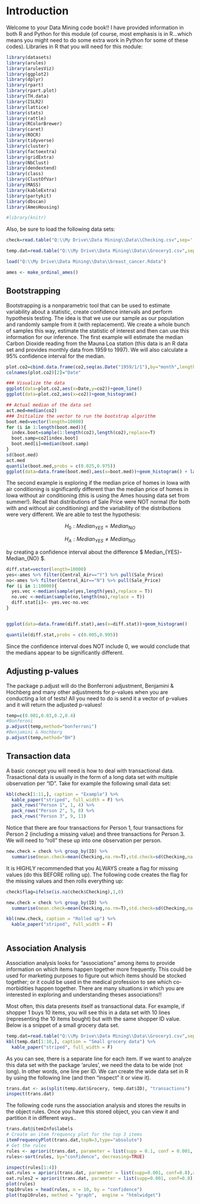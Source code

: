 # Introduction

Welcome to your Data Mining code book!!  I have provided information in both R and Python for this module (of course, most emphasis is in R...which means you might need to do some extra work in Python for some of these codes).  Libraries in R that you will need for this module:


```r
library(datasets)
library(arules)
library(arulesViz)
library(ggplot2)
library(dplyr)
library(rpart)
library(rpart.plot)
library(TH.data)
library(ISLR2)
library(lattice)
library(stats)
library(rattle)
library(RColorBrewer)
library(caret)
library(ROCR)
library(tidyverse)  
library(cluster)  
library(factoextra) 
library(gridExtra)
library(NbClust)
library(dendextend)
library(class)
library(ClustOfVar)
library(MASS)
library(kableExtra)
library(partykit)
library(dbscan)
library(AmesHousing)

#library(knitr)

```

Also, be sure to load the following data sets:

```r

check=read.table("Q:\\My Drive\\Data Mining\\Data\\Checking.csv",sep=',',header=T)

temp.dat=read.table("Q:\\My Drive\\Data Mining\\Data\\Grocery1.csv",sep=',',header=T)

load("Q:\\My Drive\\Data Mining\\Data\\breast_cancer.Rdata")

ames <- make_ordinal_ames() 

```


## Bootstrapping

Bootstrapping is a nonparametric tool that can be used to estimate variability about a statistic, create confidence intervals and perform hypothesis testing.  The idea is that we use our sample as our population and randomly sample from it (with replacement).  We create a whole bunch of samples this way, estimate the statistic of interest and then can use this information for our inference.  The first example will estimate the median Carbon Dioxide reading from the Mauna Loa station (this data is an R data set and provides monthly data from 1959 to 1997). We will also calculate a 95% confidence interval for the median. \  


```r
plot.co2=cbind.data.frame(co2,seq(as.Date("1959/1/1"),by="month",length.out=468))
colnames(plot.co2)[2]="Date"

### Visualize the data
ggplot(data=plot.co2,aes(x=Date,y=co2))+geom_line()
ggplot(data=plot.co2,aes(x=co2))+geom_histogram()

## Actual median of the data set
act.med=median(co2)
### Initialize the vector to run the bootstrap algorithm
boot.med=vector(length=10000)
for (i in 1:length(boot.med)){
  index.boot=sample(1:length(co2),length(co2),replace=T)
  boot.samp=co2[index.boot]
  boot.med[i]=median(boot.samp)
}
sd(boot.med)
act.med
quantile(boot.med,probs = c(0.025,0.975))
ggplot(data=data.frame(boot.med),aes(x=boot.med))+geom_histogram() + labs(x="Bootstrap Sample",y="Frequency")

```
The second example is exploring if the median price of homes in Iowa with air conditioning is significantly different than the median price of homes in Iowa without air conditioning (this is using the Ames housing data set from summer!).  Recall that distributions of Sale Price were NOT normal (for both with and without air conditioning) and the variability of the distributions were very different.  We are able to test the hypothesis:   


$$H_{0}: Median_{YES} = Median_{NO}$$

$$H_{A}: Median_{YES} \neq Median_{NO}$$

by creating a confidence interval about the difference $ Median_{YES}-Median_{NO} $.

```r


diff.stat=vector(length=10000)
yes<-ames %>% filter(Central_Air=="Y") %>% pull(Sale_Price)
no<-ames %>% filter(Central_Air=="N") %>% pull(Sale_Price)
for (i in 1:10000){
  yes.vec <-median(sample(yes,length(yes),replace = T))
  no.vec <-median(sample(no,length(no),replace = T))
  diff.stat[i]<- yes.vec-no.vec
}


ggplot(data=data.frame(diff.stat),aes(x=diff.stat))+geom_histogram()

quantile(diff.stat,probs = c(0.005,0.995))

```
Since the confidence interval does NOT include 0, we would conclude that the medians appear to be significantly different.

## Adjusting p-values

The package p.adjust will do the Bonferroni adjustment, Benjamini & Hochberg and many other adjustments for p-values when you are conducting a lot of tests!  All you need to do is send it a vector of p-values and it will return the adjusted p-values!

```r

temp=c(0.001,0.03,0.2,0.4)
#Bonferoni
p.adjust(temp,method="bonferroni")
#Benjamini & Hochberg
p.adjust(temp,method="BH")

```


## Transaction data

A basic concept you will need is how to deal with transactional data.  Trasactional data is usually in the form of a long data set with multiple observation per "ID".  Take for example the following small data set:



```r

kbl(check[1:11,], caption = "Example") %>%
  kable_paper("striped", full_width = F) %>%
  pack_rows("Person 1", 1, 4) %>%
  pack_rows("Person 2", 5, 8) %>%
  pack_rows("Person 3", 9, 11)
```
Notice that there are four transactions for Person 1, four transactions for Person 2 (including a missing value) and three transactions for Person 3. We will need to "roll" these up into one observation per person.  

```r
new.check = check %>% group_by(ID) %>%
  summarise(mean.check=mean(Checking,na.rm=T),std.check=sd(Checking,na.rm=T))

```

It is HIGHLY recommended that you ALWAYS create a flag for missing values (do this BEFORE rolling up). The following code creates the flag for the missing values and then rolls everything up:

```r
check$flag=ifelse(is.na(check$Checking),1,0)

new.check = check %>% group_by(ID) %>%
  summarise(mean.check=mean(Checking,na.rm=T),std.check=sd(Checking,na.rm=T),na.check=sum(flag))

```



```r

kbl(new.check, caption = "Rolled up") %>%
  kable_paper("striped", full_width = F) 
  
```




## Association Analysis

Association analysis looks for "associations" among items to provide information on which items happen together more frequently.  This could be used for marketing purposes to figure out which items should be stocked together; or it could be used in the medical profession to see which co-morbidities happen together.  There are many situations in which you are interested in exploring and understanding theses associations!!  

Most often, this data presents itself as transactional data.  For example, if shopper 1 buys 10 items, you will see this in a data set with 10 lines (representing the 10 items bought) but with the same shopper ID value.  Below is a snippet of a small grocery data set.


```r

temp.dat=read.table("Q:\\My Drive\\Data Mining\\Data\\Grocery1.csv",sep=',',header=T)
kbl(temp.dat[1:10,], caption = "Small grocery data") %>%
  kable_paper("striped", full_width = F) 


```

As you can see, there is a separate line for each item.  If we want to analyze this data set with the package 'arules', we need the data to be wide (not long).  In other words, one line per ID.  We can create the wide data set in R by using the following line (and then "inspect" it or view it).


```r
trans.dat <- as(split(temp.dat$Grocery, temp.dat$ID), "transactions")
inspect(trans.dat)


```

The following code runs the association analysis and stores the results in the object rules.  Once you have this stored object, you can view it and partition it in different ways..


```r
trans.dat@itemInfo$labels
# Create an item frequency plot for the top 3 items
itemFrequencyPlot(trans.dat,topN=3,type="absolute")
# Get the rules
rules <- apriori(trans.dat, parameter = list(supp = 0.1, conf = 0.001, target="rules"))
rules<-sort(rules, by="confidence", decreasing=TRUE)

inspect(rules[1:4])
oat.rules = apriori(trans.dat, parameter = list(supp=0.001, conf=0.8),appearance = list(default="lhs",rhs="oat packet"))
oat.rules2 = apriori(trans.dat, parameter = list(supp=0.001, conf=0.8),appearance = list(lhs="oat packet", default="rhs"))
plot(rules)
top10rules = head(rules, n = 10, by = "confidence")
plot(top10rules, method = "graph",  engine = "htmlwidget")

```
